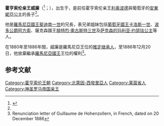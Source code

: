 {{Infobox noble
| name        = 威廉
| full name   = 威廉·奥古斯特·卡尔·约瑟夫·彼得·斐迪南·本笃<br>{{lang|de|Wilhelm August Karl Joseph Peter Ferdinand Benedikt}}
| title       = 霍亨索伦亲王
| image       = Wilhelm von Hohenzollern (1905).jpg|270px
| succession  = [[霍亨索伦-锡格马林根侯國|霍亨索伦-锡格马林根]]家族首領
| reign       = 1905年6月8日-1927年10月22日（{{age in years and days|1905|6|8|1927|10|22|age=no}}）
| reign-type  = 在位
| predecessor = [[利奥波德_(霍亨索伦)|利奥波德]]
| successor   = [[弗里德里希_(霍亨索伦)|弗里德里希]]
| noble family= [[霍亨索伦王朝|霍亨索伦王朝]]
| father      = [[利奥波德_(霍亨索伦)|霍亨索倫親王利奥波德]]
| mother      = [[葡萄牙的安東妮亞|葡萄牙的安東妮亞公主]]
| birth_date  = {{Birth date|1864|03|07|df=y}}
| birth_place = {{flag|Prussia}}[[莱茵省|莱茵省]][[杜塞尔多夫|杜塞尔多夫]]附近{{link-en|本拉特宫|Schloss Benrath}}
| death_date  = {{Death date and age|1927|10|22|1864|03|07|df=y}}
| death_place = {{flag|Weimar Republic}}[[霍亨索伦省|霍亨索伦省]][[锡格马林根|锡格马林根]]
}}

'''霍亨索伦亲王威廉'''（{{lang-de|Wilhelm August Karl Joseph Peter Ferdinand Benedikt von Hohenzollern}}<ref name=OnlineGotha>{{cite web |url=http://www.angelfire.com/realm/gotha/gotha/hohenzollern.html |title=HOHENZOLLERN |date= |accessdate=2008-12-28 |publisher=Paul Theroff's Royal Genealogy Site |author=Paul Theroff |deadurl=yes |archiveurl=https://web.archive.org/web/20090428230257/http://www.angelfire.com/realm/gotha/gotha/hohenzollern.html |archivedate=2009-04-28 }}</ref>；{{bd|1864年|3月7日<ref name=OnlineGotha/>|1927年|10月22日}}），出生于{{link-en|本拉特宫|Schloss Benrath}}，是前任霍亨索伦亲王[[利奥波德_(霍亨索伦)|利奥波德]]與葡萄牙的[[葡萄牙的安東妮亞|安東妮亞公主]]的長子<ref name=OnlineGotha/>。

他是[[羅馬尼亞君主|羅馬尼亞國王]][[斐迪南一世_(羅馬尼亞)|斐迪南一世]]的兄長，表兄弟姐妹包括[[卡洛斯一世_(葡萄牙)|葡萄牙國王卡洛斯一世]]、[[阿方索_(波多公爵)|波多公爵阿方索]]、薩克森國王[[弗里德里希·奧古斯特三世_(薩克森國王)|腓特烈·奧古斯特三世]]及[[玛利亚·约瑟珐公主_(萨克森)|萨克森的玛利亚·约瑟珐公主]]等人。

在1880年至1886年間，威廉是羅馬尼亞王位的[[推定继承人|推定继承人]]，至1886年12月20日，他放棄繼承[[羅馬尼亞國王|羅馬尼亞國王]]王位的權利<ref name=renounce>Renunciation letter of Guillaume de Hohenzollern, in French, dated on 20 December 1886</ref>。

==参考文献==
{{reflist}}

{{s-start}}
{{s-hou|[[霍亨索伦-锡格马林根|霍亨索伦-锡格马林根王朝]]|1864年|3月7日|1927年|10月22日|[[霍亨索伦王朝|霍亨索伦王朝]]}}
{{s-reg|de}}
{{s-bef|before=[[利奥波德_(霍亨索伦)|利奥波德]]}}
{{s-ttl|title=霍亨索倫親王|years=1905年6月8日－1927年10月22日}}
{{s-aft|after=[[弗里德里希_(霍亨索倫)|弗里德里希]]}}
{{s-pre|}}
{{s-bef|before=[[利奥波德_(霍亨索伦)|利奥波德]]}}
{{s-tul|title=[[霍亨索伦-锡格马林根|霍亨索伦-锡格马林根親王]]<br>{{link-en|霍亨索倫-黑欣根|Hohenzollern-Hechingen|霍亨索倫-黑欣根親王}}|years=1905年6月8日－1927年10月22日|reason=[[普魯士王國|普魯士王國]]於1850年吞併公國}}
{{s-aft|after=[[弗里德里希_(霍亨索伦)|弗里德里希]]}}
{{s-end}}

{{Authority control}}
{{DEFAULTSORT: Wilhelm}}
[[Category:霍亨索伦王朝|Category:霍亨索伦王朝]]
[[Category:北萊因-西發里亞人|Category:北萊因-西發里亞人]]
[[Category:莱茵省人|Category:莱茵省人]]
[[Category:神圣罗马帝国亲王|Category:神圣罗马帝国亲王]]